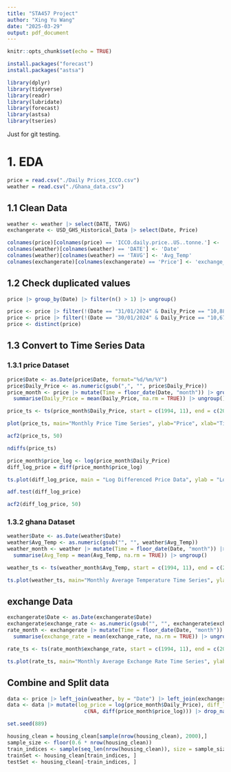 ```yaml
---
title: "STA457 Project"
author: "Xing Yu Wang"
date: "2025-03-29"
output: pdf_document
---
```


```r
knitr::opts_chunk$set(echo = TRUE)
```

```r
install.packages("forecast")
install.packages("astsa")

library(dplyr)
library(tidyverse)
library(readr)
library(lubridate)
library(forecast)
library(astsa)
library(tseries)
```

Just for git testing.

# 1. EDA
```r
price = read.csv("./Daily Prices_ICCO.csv")
weather = read.csv("./Ghana_data.csv")
```

## 1.1 Clean Data
```r
weather <- weather |> select(DATE, TAVG)
exchangerate <- USD_GHS_Historical_Data |> select(Date, Price)
```

```r
colnames(price)[colnames(price) == 'ICCO.daily.price..US..tonne.'] <- 'Daily_Price'
colnames(weather)[colnames(weather) == 'DATE'] <- 'Date'
colnames(weather)[colnames(weather) == 'TAVG'] <- 'Avg_Temp'
colnames(exchangerate)[colnames(exchangerate) == 'Price'] <- 'exchange_rate'
```

## 1.2 Check duplicated values
```r
price |> group_by(Date) |> filter(n() > 1) |> ungroup()
```

```r
price <- price |> filter(!(Date == "31/01/2024" & Daily_Price == "10,888.05"))
price <- price |> filter(!(Date == "30/01/2024" & Daily_Price == "10,676.42"))
price <- distinct(price)
```

## 1.3 Convert to Time Series Data
### 1.3.1 price Dataset
```r
price$Date <- as.Date(price$Date, format="%d/%m/%Y")
price$Daily_Price <- as.numeric(gsub(",", "", price$Daily_Price))
price_month <- price |> mutate(Time = floor_date(Date, "month")) |> group_by(Time) |> 
  summarise(Daily_Price = mean(Daily_Price, na.rm = TRUE)) |> ungroup()
```

```r
price_ts <- ts(price_month$Daily_Price, start = c(1994, 11), end = c(2024, 11), frequency = 12)
```

```r
plot(price_ts, main="Monthly Price Time Series", ylab="Price", xlab="Time")
```

```r
acf2(price_ts, 50)
```

```r
ndiffs(price_ts)
```

```r
price_month$price_log <- log(price_month$Daily_Price)
diff_log_price = diff(price_month$price_log)
```

```r
ts.plot(diff_log_price, main = "Log Differenced Price Data", ylab = "Log Differenced Price")
```
```r
adf.test(diff_log_price)
```
```r
acf2(diff_log_price, 50)
```



### 1.3.2 ghana Dataset
```r
weather$Date <- as.Date(weather$Date)
weather$Avg_Temp <- as.numeric(gsub("", "", weather$Avg_Temp))
weather_month <- weather |> mutate(Time = floor_date(Date, "month")) |> group_by(Time) |> 
  summarise(Avg_Temp = mean(Avg_Temp, na.rm = TRUE)) |> ungroup()
```

```r
weather_ts <- ts(weather_month$Avg_Temp, start = c(1994, 11), end = c(2024, 11), frequency = 12)
```

```r
ts.plot(weather_ts, main="Monthly Average Temperature Time Series", ylab="Temperature", xlab="Time")
```

## exchange Data
```r
exchangerate$Date <- as.Date(exchangerate$Date)
exchangerate$exchange_rate <- as.numeric(gsub("", "", exchangerate$exchange_rate))
rate_month <- exchangerate |> mutate(Time = floor_date(Date, "month")) |> group_by(Time) |> 
  summarise(exchange_rate = mean(exchange_rate, na.rm = TRUE)) |> ungroup()
```

```r
rate_ts <- ts(rate_month$exchange_rate, start = c(1994, 11), end = c(2024, 11), frequency = 12)
```

```r
ts.plot(rate_ts, main="Monthly Average Exchange Rate Time Series", ylab="Exchange Rate (USD/GHS)", xlab="Time")
```

## Combine and Split data
```r
data <- price |> left_join(weather, by = "Date") |> left_join(exchangerate, by = "Date")
data <- data |> mutate(log_price = log(price_month$Daily_Price), diff_log_price = 
                         c(NA, diff(price_month$price_log))) |> drop_na()
```

```r
set.seed(889)

housing_clean = housing_clean[sample(nrow(housing_clean), 2000),]
sample_size <- floor(0.6 * nrow(housing_clean))
train_indices <- sample(seq_len(nrow(housing_clean)), size = sample_size)
trainSet <- housing_clean[train_indices, ]
testSet <- housing_clean[-train_indices, ]
```







